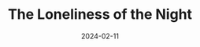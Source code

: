 ---
title: The Loneliness of the Night
date: '2024-02-11'
tags: ['Blender', 'Digital Art']
draft: false
layout: PostBanner
images: ['streetlight_starfish.png']
favorite: false
---